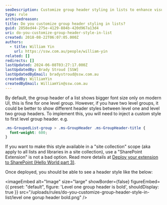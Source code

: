 ```yaml
---
seoDescription: Customize group header styling in lists to enhance visual hierarchy and improve user experience, particularly when dealing with multi-level groups.
type: rule
archivedreason:
title: Do you customize group header styling in lists?
guid: 2858ed44-275e-4129-884b-420d967a13d4
uri: do-you-customize-group-header-style-in-list
created: 2018-08-22T06:07:05.000Z
authors:
  - title: William Yin
    url: https://ssw.com.au/people/william-yin
related: []
redirects: []
lastUpdated: 2024-06-08T03:27:17.000Z
lastUpdatedBy: Brady Stroud [SSW]
lastUpdatedByEmail: bradystroud@ssw.com.au
createdBy: WilliamYin
createdByEmail: WilliamYin@ssw.com.au
---
```


By default, the group header of a list shows bigger font size only on modern UI, this is fine for one level group. However, if you have two level groups, it could be better to show different header styles between level one and level two group headers.
To implement this, you will need to inject a custom style to first level group header. e.g.

```css
.ms-GroupedList-group > .ms-GroupHeader .ms-GroupHeader-title {
  font-weight: 600;
}
```

If you want to make this style available in a "site collection" scope (aka apply to all lists and libraries in a site collection), use a "SharePoint Extension" is not a bad option. Read more details at [Deploy your extension to SharePoint (Hello World part 3)](https://docs.microsoft.com/en-us/sharepoint/dev/spfx/extensions/get-started/serving-your-extension-from-sharepoint).

Once deployed, you should be able to see a header style like the below:


<imageEmbed
  alt="Image"
  size="large"
  showBorder={false}
  figureEmbed={{
    preset: "default",
    figure: 'Level one group header is bold',
    shouldDisplay: true
  }}
  src="/uploads/rules/do-you-customize-group-header-style-in-list/level one gorup header bold.png"
/>
